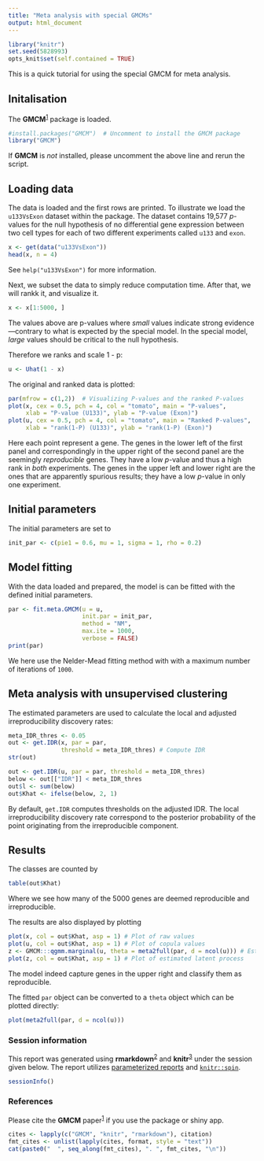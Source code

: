 ```yaml
---
title: "Meta analysis with special GMCMs"
output: html_document
---
```


```r
library("knitr")
set.seed(5828993)
opts_knit$set(self.contained = TRUE)
```

This is a quick tutorial for using the special GMCM for meta analysis. 

## Initalisation
The **GMCM**^[1][1]^ package is loaded.

```r
#install.packages("GMCM")  # Uncomment to install the GMCM package
library("GMCM")
```


If **GMCM** is *not* installed, please uncomment the above line and rerun the script.

## Loading data
The data is loaded and the first rows are printed. To illustrate we load the
`u133VsExon` dataset within the package. The dataset contains 19,577 *p*-values
for the null hypothesis of no differential gene expression between two cell
types for each of two different experiments called `u133` and `exon`.

```r
x <- get(data("u133VsExon"))
head(x, n = 4)
```

See `help("u133VsExon")` for more information.

Next, we subset the data to simply reduce computation time.
After that, we will rankk it, and visualize it.

```r
x <- x[1:5000, ]
```

The values above are p-values where *small* values indicate strong evidence---contrary to what is expected by the special model. In the special model, *large* values should be critical to the null hypothesis.

Therefore we ranks and scale 1 - p:

```r
u <- Uhat(1 - x)
```

The original and ranked data is plotted:

```r
par(mfrow = c(1,2))  # Visualizing P-values and the ranked P-values
plot(x, cex = 0.5, pch = 4, col = "tomato", main = "P-values",
     xlab = "P-value (U133)", ylab = "P-value (Exon)")
plot(u, cex = 0.5, pch = 4, col = "tomato", main = "Ranked P-values",
     xlab = "rank(1-P) (U133)", ylab = "rank(1-P) (Exon)")
```

Here each point represent a gene. The genes in the lower left of the first panel
and correspondingly in the upper right of the second panel are the seemingly
*reproducible* genes. They have a low *p*-value and thus a high rank in *both*
experiments. The genes in the upper left and lower right are the ones that are
apparently spurious results; they have a low *p*-value in only one experiment.

## Initial parameters
The initial parameters are set to

```r
init_par <- c(pie1 = 0.6, mu = 1, sigma = 1, rho = 0.2)
```


## Model fitting
With the data loaded and prepared, the model is can be fitted with the defined initial parameters.

```r
par <- fit.meta.GMCM(u = u,
                     init.par = init_par,
                     method = "NM",
                     max.ite = 1000,
                     verbose = FALSE)
print(par)
```

We here use the Nelder-Mead fitting method with with a maximum number of iterations of `1000`.

## Meta analysis with unsupervised clustering
The estimated parameters are used to calculate the local and adjusted irreproducibility discovery rates:

```r
meta_IDR_thres <- 0.05
out <- get.IDR(x, par = par,
               threshold = meta_IDR_thres) # Compute IDR
str(out)

out <- get.IDR(u, par = par, threshold = meta_IDR_thres)
below <- out[["IDR"]] < meta_IDR_thres
out$l <- sum(below)
out$Khat <- ifelse(below, 2, 1)
```

By default, `get.IDR` computes thresholds on the adjusted IDR.
The local irreproducibility discovery rate correspond to the posterior probability of the point originating from the irreproducible component.

## Results
The classes are counted by

```r
table(out$Khat)
```

Where we see how many of the 5000 genes are deemed reproducible and irreproducible.

The results are also displayed by plotting

```r
plot(x, col = out$Khat, asp = 1) # Plot of raw values
plot(u, col = out$Khat, asp = 1) # Plot of copula values
z <- GMCM:::qgmm.marginal(u, theta = meta2full(par, d = ncol(u))) # Estimate latent process
plot(z, col = out$Khat, asp = 1) # Plot of estimated latent process
```

The model indeed capture genes in the upper right and classify them as reproducible.

The fitted `par` object can be converted to a `theta` object which can be plotted directly:

```r
plot(meta2full(par, d = ncol(u)))
```


### Session information
This report was generated using **rmarkdown**^[2][2]^ and **knitr**^[3][3]^ under the session
given below. The report utilizes [parameterized reports][2] and [`knitr::spin`][3].


```r
sessionInfo()
```


### References
Please cite the **GMCM** paper^[1][1]^ if you use the package or shiny app.

```r
cites <- lapply(c("GMCM", "knitr", "rmarkdown"), citation)
fmt_cites <- unlist(lapply(cites, format, style = "text"))
cat(paste0("  ", seq_along(fmt_cites), ". ", fmt_cites, "\n"))
```

[1]: http://doi.org/10.18637/jss.v070.i02
[2]: https://bookdown.org/yihui/rmarkdown/parameterized-reports.html
[3]: https://yihui.name/knitr/demo/stitch/
